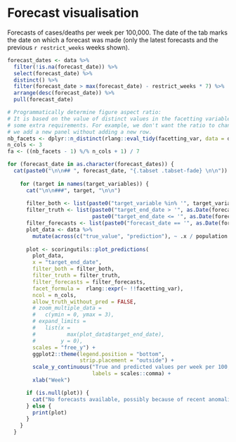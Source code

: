 <!-- Visualisation of forecasts (cases or deaths across time) for multiple
forecasting dates. -->

# Forecast visualisation {.tabset .tabset_fade} 

Forecasts of cases/deaths per week per 100,000. The date of the tab marks the date on which a forecast was made (only the latest forecasts and the previous `r restrict_weeks` weeks shown).

```r
forecast_dates <- data %>%
  filter(!is.na(forecast_date)) %>%
  select(forecast_date) %>%
  distinct() %>%
  filter(forecast_date > max(forecast_date) - restrict_weeks * 7) %>%
  arrange(desc(forecast_date)) %>%
  pull(forecast_date)
```

```r
# Programmatically determine figure aspect ratio:
# It is based on the value of distinct values in the facetting variables with
# some extra requirements. For example, we don't want the ratio to change when
# we add a new panel without adding a new row.
nb_facets <- dplyr::n_distinct(rlang::eval_tidy(facetting_var, data = data))
n_cols <- 3
fa <- ((nb_facets - 1) %/% n_cols + 1) / 7
```

```r
for (forecast_date in as.character(forecast_dates)) {
  cat(paste0("\n\n## ", forecast_date, "{.tabset .tabset-fade} \n\n"))
  
    for (target in names(target_variables)) {
      cat("\n\n###", target, "\n\n")
      
      filter_both <- list(paste0("target_variable %in% '", target_variables[[target]], "'"))
      filter_truth <- list(paste0("target_end_date > '", as.Date(forecast_date) - 7 * 10, "'"), 
                           paste0("target_end_date <= '", as.Date(forecast_date) + 7 * 4, "'"))
      filter_forecasts <- list(paste0("forecast_date == '", as.Date(forecast_date), "'"))
      plot_data <- data %>%
        mutate(across(c("true_value", "prediction"), ~ .x / population * 1e+5))
      
      plot <- scoringutils::plot_predictions(
        plot_data,
        x = "target_end_date",
        filter_both = filter_both,
        filter_truth = filter_truth,
        filter_forecasts = filter_forecasts,
        facet_formula =  rlang::expr(~ !!facetting_var),
        ncol = n_cols,
        allow_truth_without_pred = FALSE,
        # zoom_multiple_data =
        #   c(ymin = 0, ymax = 3),
        # expand_limits =
        #   list(x =
        #          max(plot_data$target_end_date),
        #        y = 0),
        scales = "free_y") + 
        ggplot2::theme(legend.position = "bottom", 
                       strip.placement = "outside") + 
        scale_y_continuous("True and predicted values per week per 100,000",
                           labels = scales::comma) +
        xlab("Week")

      if (is.null(plot)) {
        cat("No forecasts available, possibly because of recent anomalies in the available data." )
      } else {
        print(plot)
      }
    }
  }
```

# {.unlisted .unnumbered}
